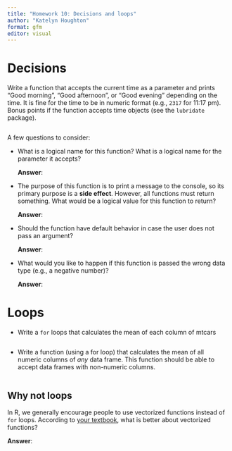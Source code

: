 ```yaml
---
title: "Homework 10: Decisions and loops"
author: "Katelyn Houghton"
format: gfm
editor: visual
---
```


# Decisions

Write a function that accepts the current time as a parameter and prints "Good morning", "Good afternoon", or "Good evening" depending on the time. It is fine for the time to be in numeric format (e.g., `2317` for 11:17 pm). Bonus points if the function accepts time objects (see the `lubridate` package).

```r


```

A few questions to consider:

-   What is a logical name for this function? What is a logical name for the parameter it accepts?

    **Answer**:

-   The purpose of this function is to print a message to the console, so its primary purpose is a **side effect**. However, all functions must return something. What would be a logical value for this function to return?

    **Answer**:

-   Should the function have default behavior in case the user does not pass an argument?

    **Answer**:

-   What would you like to happen if this function is passed the wrong data type (e.g., a negative number)?

    **Answer**:

# Loops

-   Write a `for` loops that calculates the mean of each column of mtcars

```r


```

-   Write a function (using a for loop) that calculates the mean of all numeric columns of *any* data frame. This function should be able to accept data frames with non-numeric columns.

```r


```

## Why not loops

In R, we generally encourage people to use vectorized functions instead of `for` loops. According to [your textbook](https://r4ds.had.co.nz/iteration.html), what is better about vectorized functions?

**Answer**:
